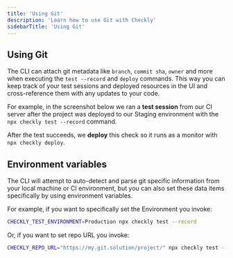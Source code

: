 ```yaml
--- 
title: 'Using Git'
description: 'Learn how to use Git with Checkly'
sidebarTitle: 'Using Git'
---
```


## Using Git
The CLI can attach git metadata like `branch`, `commit sha`, `owner` and more when executing the `test --record` and `deploy` commands. This way you can keep track of 
your test sessions and deployed resources in the UI and cross-reference them with any updates to your code.

For example, in the screenshot below we ran a **test session** from our CI server after the project was deployed to our 
Staging environment with the `npx checkly test --record` command.

After the test succeeds, we **deploy** this check so it runs as a monitor with `npx checkly deploy`. 


## Environment variables

The CLI will attempt to auto-detect and parse git specific information from your local machine or CI environment, but you 
can also set these data items specifically by using environment variables.

For example, if you want to specifically set the Environment you invoke:

```bash Terminal
CHECKLY_TEST_ENVIRONMENT=Production npx checkly test --record
```

Or, if you want to set repo URL you invoke:

```bash Terminal        
CHECKLY_REPO_URL="https://my.git.solution/project/" npx checkly test --record
```


